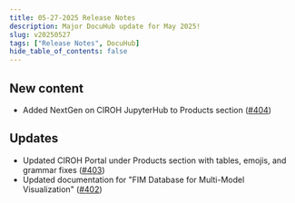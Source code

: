 ```yaml
---
title: 05-27-2025 Release Notes
description: Major DocuHub update for May 2025!
slug: v20250527
tags: ["Release Notes", DocuHub]
hide_table_of_contents: false
---
```



## New content
- Added NextGen on CIROH JupyterHub to Products section ([#404](https://github.com/CIROH-UA/ciroh-ua_website/pull/404))

## Updates
- Updated CIROH Portal under Products section with tables, emojis, and grammar fixes ([#403](https://github.com/CIROH-UA/ciroh-ua_website/pull/403))
- Updated documentation for "FIM Database for Multi-Model Visualization" ([#402](https://github.com/CIROH-UA/ciroh-ua_website/pull/402))
<!-- truncate -->
